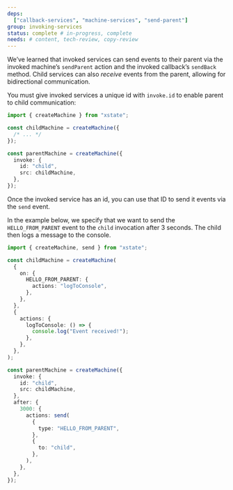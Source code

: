 ```yaml
---
deps:
  ["callback-services", "machine-services", "send-parent"]
group: invoking-services
status: complete # in-progress, complete
needs: # content, tech-review, copy-review
---
```


We’ve learned that invoked services can send events to their parent via the invoked machine’s `sendParent` action and the invoked callback’s `sendBack` method. Child services can also _receive_ events from the parent, allowing for bidirectional communication.

You must give invoked services a unique id with `invoke.id` to enable parent to child communication:

```ts twoslash {9}
import { createMachine } from "xstate";

const childMachine = createMachine({
  /* ... */
});

const parentMachine = createMachine({
  invoke: {
    id: "child",
    src: childMachine,
  },
});
```

Once the invoked service has an id, you can use that ID to send it events via the `send` event.

In the example below, we specify that we want to send the `HELLO_FROM_PARENT` event to the `child` invocation after 3 seconds. The child then logs a message to the console.

```ts twoslash {31-33}
import { createMachine, send } from "xstate";

const childMachine = createMachine(
  {
    on: {
      HELLO_FROM_PARENT: {
        actions: "logToConsole",
      },
    },
  },
  {
    actions: {
      logToConsole: () => {
        console.log("Event received!");
      },
    },
  },
);

const parentMachine = createMachine({
  invoke: {
    id: "child",
    src: childMachine,
  },
  after: {
    3000: {
      actions: send(
        {
          type: "HELLO_FROM_PARENT",
        },
        {
          to: "child",
        },
      ),
    },
  },
});
```
